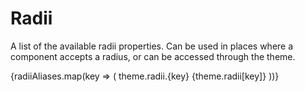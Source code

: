 
<Meta title='Theme/ Radii' />

# Radii
A list of the available radii properties. 
Can be used in places where a component accepts a radius,
or can be accessed through the theme.

<Flex flexDirection='column'>
  {radiiAliases.map(key => (
    <Flex
      key={key}
      justifyContent='space-between'
      alignItems='center'
      mb='2.5em' 
    >
      <Text fontWeight='extrabold'>
        theme.radii.{key}
      </Text>
      <Box
        alignItems='center'
        border='solid #FFA400 1px'
        radius={key}
        p='2em' 
        width='50%'
      >
        <Text textAlign='center'>{theme.radii[key]}</Text>
      </Box>
    </Flex>
  ))}
</Flex>